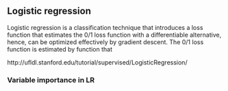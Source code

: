 ## Logistic regression

Logistic regression is a classification technique that introduces a loss function that estimates the 0/1 loss function with a differentiable alternative, hence, can be optimized effectively by gradient descent. The 0/1 loss function is estimated by function that 

http://ufldl.stanford.edu/tutorial/supervised/LogisticRegression/

### Variable importance in LR

